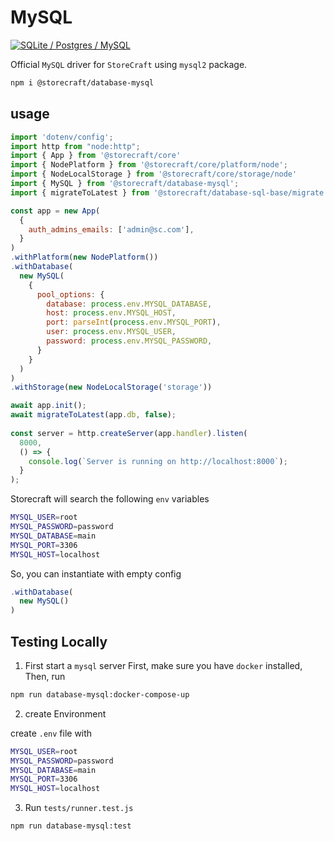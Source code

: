 # My**SQL**

[![SQLite / Postgres / MySQL](https://github.com/store-craft/storecraft/actions/workflows/test.database-sql.yml/badge.svg)](https://github.com/store-craft/storecraft/actions/workflows/test.database-sql.yml)

Official `MySQL` driver for `StoreCraft` using `mysql2` package.

```bash
npm i @storecraft/database-mysql
```

## usage

```js
import 'dotenv/config';
import http from "node:http";
import { App } from '@storecraft/core'
import { NodePlatform } from '@storecraft/core/platform/node';
import { NodeLocalStorage } from '@storecraft/core/storage/node'
import { MySQL } from '@storecraft/database-mysql';
import { migrateToLatest } from '@storecraft/database-sql-base/migrate.js'

const app = new App(
  {
    auth_admins_emails: ['admin@sc.com'],
  }
)
.withPlatform(new NodePlatform())
.withDatabase(
  new MySQL(
    {
      pool_options: {
        database: process.env.MYSQL_DATABASE,
        host: process.env.MYSQL_HOST,
        port: parseInt(process.env.MYSQL_PORT),
        user: process.env.MYSQL_USER,
        password: process.env.MYSQL_PASSWORD,
      }
    }
  )
)
.withStorage(new NodeLocalStorage('storage'))

await app.init();
await migrateToLatest(app.db, false);
 
const server = http.createServer(app.handler).listen(
  8000,
  () => {
    console.log(`Server is running on http://localhost:8000`);
  }
); 

```

Storecraft will search the following `env` variables

```bash
MYSQL_USER=root
MYSQL_PASSWORD=password
MYSQL_DATABASE=main
MYSQL_PORT=3306
MYSQL_HOST=localhost
```

So, you can instantiate with empty config
```ts
.withDatabase(
  new MySQL()
)
```


## Testing Locally

1. First start a `mysql` server
First, make sure you have `docker` installed,
Then, run

```bash
npm run database-mysql:docker-compose-up
```

2. create Environment

create `.env` file with

```bash
MYSQL_USER=root
MYSQL_PASSWORD=password
MYSQL_DATABASE=main
MYSQL_PORT=3306
MYSQL_HOST=localhost
```

3. Run `tests/runner.test.js`

```bash
npm run database-mysql:test
```
